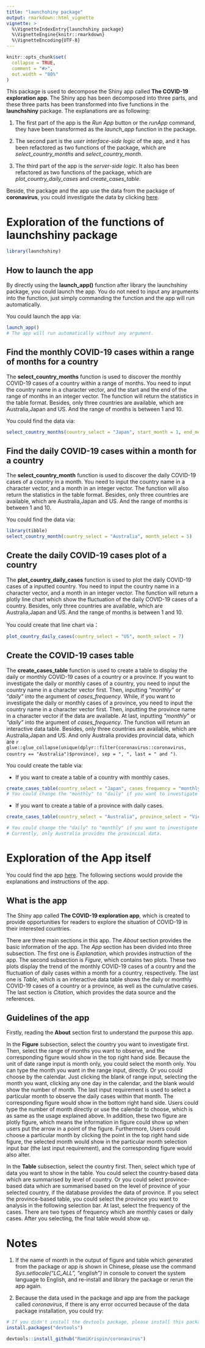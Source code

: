 ```yaml
---
title: "launchshiny package"
output: rmarkdown::html_vignette
vignette: >
  %\VignetteIndexEntry{launchshiny package}
  %\VignetteEngine{knitr::rmarkdown}
  %\VignetteEncoding{UTF-8}
---
```


```r
knitr::opts_chunk$set(
  collapse = TRUE,
  comment = "#>",
  out.width = "80%"
)
```

This package is used to decompose the Shiny app called **The COVID-19 exploration app**. The Shiny app has been decomposed into three parts, and these three parts has been transformed into five functions in the **launchshiny** package. The explanations are as following:

1. The first part of the app is the _Run App_ button or the _runApp_ command, they have been transformed as the *launch_app* function in the package.

2. The second part is the _user interface-side logic_ of the app, and it has been refactored as two functions of the package, which are *select_country_months* and *select_country_month*.

3. The third part of the app is the _server-side logic_. It also has been refactored as two functions of the package, which are *plot_country_daily_cases* and *create_cases_table*. 

Beside, the package and the app use the data from the package of **coronavirus**, you could investigate the data by clicking [here](https://github.com/RamiKrispin/coronavirus).

# Exploration of the functions of launchshiny package

```r
library(launchshiny)
```

## How to launch the app

By directly using the **launch_app()** function after library the launchshiny package, you could launch the app. You do not need to input any arguments into the function, just simply commanding the function and the app will run automatically. 

You could launch the app via: 

```r
launch_app() 
# The app will run automatically without any argument.
```

## Find the monthly COVID-19 cases within a range of months for a country

The **select_country_months** function is used to discover the monthly COVID-19 cases of a country within a range of months. You need to input the country name in a character vector, and the start and the end of the range of months in an integer vector. The function will return the statistics in the table format. Besides, only three countries are available, which are Australia,Japan and US. And the range of months is between 1 and 10. 

You could find the data via:

```r
select_country_months(country_select = "Japan", start_month = 1, end_month = 10)
```

## Find the daily COVID-19 cases within a month for a country

The **select_country_month** function is used to discover the daily COVID-19 cases of a country in a month. You need to input the country name in a character vector, and a month in an integer vector. The function will also return the statistics in the table format. Besides, only three countries are available, which are Australia,Japan and US. And the range of months is between 1 and 10. 

You could find the data via:

```r
library(tibble)
select_country_month(country_select = "Australia", month_select = 5)
```

## Create the daily COVID-19 cases plot of a country

The **plot_country_daily_cases** function is used to plot the daily COVID-19 cases of a inputted country. You need to input the country name in a character vector, and a month in an integer vector. The function will return a plotly line chart which show the fluctuation of the daily COVID-19 cases of a country. Besides, only three countries are available, which are Australia,Japan and US. And the range of months is between 1 and 10. 

You could create that line chart via：

```r
plot_country_daily_cases(country_select = "US", month_select = 7)
```

## Create the COVID-19 cases table

The **create_cases_table** function is used to create a table to display the daily or monthly COVID-19 cases of a country or a province. If you want to investigate the daily or monthly cases of a country, you need to input the country name in a character vector first. Then, inputting _"monthly"_ or _"daily"_ into the argument of *cases_frequency*. While, if you want to investigate the daily or monthly cases of a province, you need to input the country name in a character vector first. Then, inputting the province name in a character vector if the data are available. At last, inputting _"monthly"_ or _"daily"_ into the argument of *cases_frequency*. The function will return an interactive data table. Besides, only three countries are available, which are Australia,Japan and US. And only Australia provides provincial data, which are `r glue::glue_collapse(unique(dplyr::filter(coronavirus::coronavirus, country == "Australia")$province), sep = ", ", last = " and ")`.


You could create the table via:

- If you want to create a table of a country with monthly cases. 

```r
create_cases_table(country_select = "Japan", cases_frequency = "monthly") 
# You could change the "monthly" to "daily" if you want to investigate the daily cases.
```

- If you want to create a table of a province with daily cases. 

```r
create_cases_table(country_select = "Australia", province_select = "Victoria", cases_frequency = "daily") 

# You could change the "daily" to "monthly" if you want to investigate the monthly cases.
# Currently, only Australia provides the provincial data. 
```

# Exploration of the App itself

You could find the app [here](https://jinhao-luo.shinyapps.io/shiny-assessment-jluo0015/). The following sections would provide the explanations and instructions of the app. 

## What is the app

The Shiny app called **The COVID-19 exploration app**, which is created to provide opportunities for readers to explore the situation of COVID-19 in their interested countries.

There are three main sections in this app. The _About_ section provides the basic information of the app. The _App_ section has been divided into three subsection. The first one is _Explanation_, which provides instruction of the app. The second subsection is _Figure_, which contains two plots. These two plots display the trend of the monthly COVID-19 cases of a country and the fluctuation of daily cases within a month for a country, respectively. The last one is _Table_, which is an interactive data table shows the daily or monthly COVID-19 cases of a country or a province, as well as the cumulative cases. The last section is _Citation_, which provides the data source and the references. 

## Guidelines of the app 

Firstly, reading the **About** section first to understand the purpose this app.

In the **Figure** subsection, select the country you want to investigate first. Then, select the range of months you want to observe, and the corresponding figure would show in the top right hand side. Because the unit of date range input is month only, you could select the month only. You can type the month you want in the range input, directly. Or you could choose by the calendar. Just clicking the blank of range input, selecting the month you want, clicking any one day in the calendar, and the blank would show the number of month. The last input requirement is used to select a particular month to observe the daily cases within that month. The corresponding figure would show in the bottom right hand side. Users could type the number of month directly or use the calendar to choose, which is as same as the usage explained above. In addition, these two figure are plotly figure, which means the information in figure could show up when users put the arrow in a point of the figure. Furthermore, Users could choose a particular month by clicking the point in the top right hand side figure, the selected month would show in the particular month selection input bar (the last input requirement), and the corresponding figure would also alter.

In the **Table** subsection, select the country first. Then, select which type of data you want to show in the table. You could select the country-based data which are summarised by level of country. Or you could select province-based data which are summarised based on the level of province of your selected country, if the database provides the data of province. If you select the province-based table, you could select the province you want to analysis in the following selection bar. At last, select the frequency of the cases. There are two types of frequency which are monthly cases or daily cases. After you selecting, the final table would show up.

# Notes

1. If the name of month in the output of figure and table which generated from the package or app is shown in Chinese, please use the command _Sys.setlocale("LC_ALL", "english")_ in console to convert the system language to English, and re-install and library the package or rerun the app again. 

2. Because the data used in the package and app are from the package called _coronavirus_, if there is any error occurred because of the data package installation, you could try:

```r
# If you didn't install the devtools package, please install this package first.
install.packages("devtools") 

devtools::install_github("RamiKrispin/coronavirus")
```

